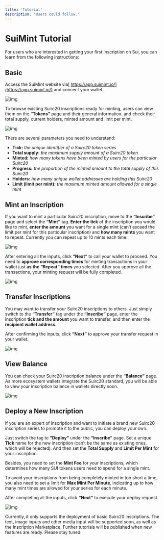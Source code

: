 ```yaml
---
title: 'Tutorial'
description: 'Users could follow.'
---
```


# SuiMint Tutorial

For users who are interested in getting your first inscription on Sui, you can learn from the following instructions:



## **Basic**

Access the SuiMint website via[ https://app.suimint.io/](https://app.suimint.io/) and connect your wallet.

![img](https://lh7-us.googleusercontent.com/WvwR_VzGEe2OVKnJ09uDMbPP7nr43JcLQjcKnjpJCpxImdR13BONT4SQqH8NUILCHQX-S81mnvnyDTPItUXur6QX1IL8Mcb9IZ-rEUSj2aLhVdlSDGtSlkRhQCyy5LfjXWo44i9MgrOYjDo-)

To browse existing Suirc20 inscriptions ready for minting, users can view them on the **“Tokens”** page and their general information. and check their total supply, current holders, minted amount and limit per mint.

![img](https://lh7-us.googleusercontent.com/Qu2LkWiaSdhfGyJTnuEiLBdCNpqdn0AL9gXj8Fb8FvmTC_4PEoAlvcPqCWxYb2phWM_OdyoK3MbIREgEUtpCu6aajdR42PWRVUzIXS32yT4j9f2gXIhhbwpDEUI86trySYSWAGQi7FF-tsG9)

There are several parameters you need to understand:

- **Tick:** *the unique identifier of a Suirc20 token series*
- **Total supply:** *the maximum supply amount of a Suirc20 token*
- **Minted:** *how many tokens have been minted by users for the particular Suirc20*
- **Progress:** *the proportion of the minted amount to the total supply of this Suirc20*
- **Holders:** *how many unique wallet addresses are holding this Suirc20*
- **Limit (limit per mint):** *the maximum minted amount allowed for a single mint*

## **Mint an Inscription**

If you want to mint a particular Suirc20 inscription, move to the **“Inscribe”** page and select the **“Mint”** tag. **Enter the tick** of the inscription you would like to mint, **enter the amount** you want for a single mint (can’t exceed the limit per mint for this particular inscription) and **how many mints** you want to repeat. Currently you can repeat up to 10 mints each time.

![img](https://lh7-us.googleusercontent.com/4w16pAjdZkTV6_yMhAVC-AMvaTa4EBF4RJGN5t0yfaEr6JyBEykpw22BAtAqMaQiUEM3MeckQJpMH2pvzyh7D1W12XgwRyeTaV-R_zQB3K1aO4y31o7gL6LvcnI8cZANx4YzrzHmBq_7RtFM)

After entering all the inputs, click **“Next”** to call your wallet to proceed. You need to **approve corresponding times** for minting transactions in your wallet just **as the “Repeat” times** you selected. After you approve all the transactions, your minting request will be fully completed.

![img](https://lh7-us.googleusercontent.com/C2m-CHDNI4HYegXK-e1kdGKgnqSJduLABhpzNRGKk2ZVFn1J1-SR3TC7MI67reaqN88kVIsKwp9ixkP0yKg_jPSO90hZYFe6O5oxRrft-Diq9Xh0FFlGtOImccy9tIoWgmNKzMAYwJdkrqRn)

## **Transfer Inscriptions**

You may want to transfer your Suirc20 inscriptions to others. Just simply switch to the **“Transfer”** tag under the **“Inscribe”** page, enter the inscription **tick and the amount** you want to transfer, and then enter the **recipient wallet address**.

After confirming the inputs, click **“Next”** to approve your transfer request in your wallet.

![img](https://lh7-us.googleusercontent.com/_x2k3-kZ2F82Am_zs6ISeO3v7f4g1F_ux7h8dt3C3MORB9scOxhghqC_lC-mVOMwjCmVto9Qpm4E4uNERPz3dJxd8TW70tkSjRaSBrJiLe2Ao5C3Mokvjuor5XxYiJdmkH8CVn0NChj1CMYe)

## **View Balance**

You can check your Suirc20 inscription balance under the **“Balance”** page. As more ecosystem wallets integrate the Suirc20 standard, you will be able to view your inscription balance in wallets directly soon.

![img](https://lh7-us.googleusercontent.com/d0IrQd5-zostME8IdQk3DzK0z5K9A_X85ZgUtU0ovFXwF-cjKmKRuFxft9lFR-uG_pnaoB10r3lwgPmAW3mVymIUgZOqUlii99v8xuz6LuiBLwmpXz8NdE7VzDKJr0H5_8E7SsEmL4f2YiUD)

## **Deploy a New Inscription**

If you are an expert of inscription and want to initiate a brand new Suirc20 inscription series to promote it to the public, you can deploy your own.

Just switch the tag to **“Deploy”** under the **“Inscribe”** page. Set a unique **Tick** name for the new inscription (can’t be the same as existing ones, which will be rejected). And then set the **Total Supply** and **Limit Per Mint** for your inscription.

Besides, you need to set the **Mint Fee** for your inscriptions, which determines how many SUI tokens users need to spend for a single mint.

To avoid your inscriptions from being completely minted in too short a time, you also need to set a limit for **Max Mint Per Minute**, indicating up to how many mint times are allowed for your series for each minute.

After completing all the inputs, click **“Next”** to execute your deploy request.

![img](https://lh7-us.googleusercontent.com/3SWWqdr16EkXKXXtAup2oNTP0ONTF_QgYOAF4cRzCvY-fiAexKKAVE73G36D_gm4NDqXIjETtthPwStmDr_BcT1SiN3i2GpgU8Y2l5Dy1br2WJXybURCZ03Tr4oGD4Yd2obz-QzLXsnbx_PY)

Currently, it only supports the deployment of basic Suirc20 inscriptions. The text, image inputs and other media input will be supported soon, as well as the Inscription Marketplace. Further tutorials will be published when new features are ready. Please stay tuned.